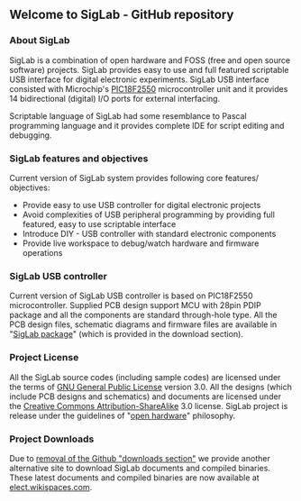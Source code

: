 ==Welcome to SigLab - GitHub repository==

===About SigLab===

SigLab is a combination of open hardware and FOSS (free and open source software) projects. SigLab provides easy to use and full featured scriptable USB interface for digital electronic experiments. SigLab USB interface consisted with Microchip's [http://ww1.microchip.com/downloads/en/devicedoc/39632c.pdf PIC18F2550] microcontroller unit and it provides 14 bidirectional (digital) I/O ports for external interfacing. 

Scriptable language of SigLab had some resemblance to Pascal programming language and it provides complete IDE for script editing and debugging.
 
===SigLab features and objectives===

Current version of SigLab system provides following core features/ objectives:
* Provide easy to use USB controller for digital electronic projects
* Avoid complexities of USB peripheral programming by providing full featured, easy to use scriptable interface
* Introduce DIY - USB controller with standard electronic components
* Provide live workspace to debug/watch hardware and firmware operations

===SigLab USB controller===

Current version of SigLab USB controller is based on PIC18F2550 microcontroller. Supplied PCB design support MCU with 28pin PDIP package and all the components are standard through-hole type. All the PCB design files, schematic diagrams and firmware files are available in "[http://github.com/dilshan/SigLab/downloads SigLab package]" (which is provided in the download section).

===Project License===

All the SigLab source codes (including sample codes) are licensed under the terms of [http://www.gnu.org/copyleft/gpl.html GNU General Public License] version 3.0. All the designs (which include PCB designs and schematics) and documents are licensed under the [http://creativecommons.org/licenses/by-sa/3.0/ Creative Commons Attribution-ShareAlike] 3.0 license. SigLab project is release under the guidelines of "[http://freedomdefined.org/OSHW open hardware]" philosophy.

===Project Downloads===

Due to [https://github.com/blog/1302-goodbye-uploads removal of the Github "downloads section"] we provide another alternative site to download SigLab documents and compiled binaries. These latest documents and compiled binaries are now available at [http://elect.wikispaces.com/Downloads elect.wikispaces.com]. 

